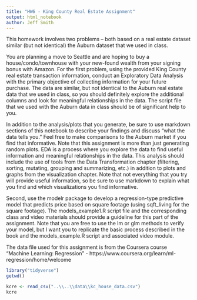 ```yaml
---
title: "HW6 - King County Real Estate Assignment"
output: html_notebook
author: Jeff Smith
---
```

This homework involves two problems -- both based on a real estate dataset similar (but not identical) the Auburn dataset that we used in class.

You are planning a move to Seattle and are hoping to buy a house/condo/townhouse with your new-found wealth from your signing bonus with Amazon.  For the first problem, using the provided King County real estate transaction information, conduct an Exploratory Data Analysis with the primary objective of collecting information for your future purchase.  The data are similar, but not identical to the Auburn real estate data that we used in class, so you should definitely explore the additional columns and look for meaningful relationships in the data.  The script file that we used with the Auburn data in class should be of significant help to you.  

In addition to the analysis/plots that you generate, be sure to use markdown sections of this notebook to describe your findings and discuss "what the data tells you."  Feel free to make comparisons to the Auburn market if you find that informative.  Note that this assignment is more than just generating random plots.  EDA is a process where you explore the data to find useful information and meaningful relationships in the data.  This analysis should include the use of tools from the Data Transformation chapter (filtering, sorting, mutating, grouping and summarizing, etc.) in addition to plots and graphs from the visualization chapter.  Note that not everything that you try will provide useful information, so be sure to use markdown to explain what you find and which visualizations you find informative.

Second, use the modelr package to develop a regression-type predictive model that predicts price based on square footage (using sqft_living for the square footage).  The models_example1.R script file and the corresponding class and video materials should provide a guideline for this part of the assignment.  Note that you are free to use the lm or glm methods to verify your model, but I want you to replicate the basic process described in the book and the models_example.R script and associated video module.

The data file used for this assignment is from the Coursera course "Machine Learning: Regression" - https://www.coursera.org/learn/ml-regression/home/welcome


```r
library("tidyverse")
getwd()

kcre <- read_csv("..\\..\\data\\kc_house_data.csv")
kcre

```



